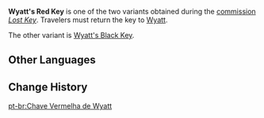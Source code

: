 {{Item Infobox
|id           = 100301
|type         = Quest Items
|description  = A key to the warehouse's gates kept by Wyatt. The likeliness of him losing it is next to him losing his slim wallet.
|source1      = Obtained during [[Lost Key]]
|image        = Item Red Key.png
}}
'''Wyatt's Red Key''' is one of the two variants obtained during the [[commission]] ''[[Lost Key]]''. Travelers must return the key to [[Wyatt]].

The other variant is [[Wyatt's Black Key]].
==Other Languages==
{{Other Languages|default_hidden = 1
|en      = Wyatt's Red Key
|zhs     = 怀尔德的红色钥匙
|zhs_rm  = Huái'ěrdé de Hóngsè Yàoshi
|zht     = 懷爾德的紅色鑰匙
|zht_rm  = Huái'ěrdé de Hóngsè Yàoshi
|ja      = ワイアットの赤い鍵
|ja_rm   = Waiatto no Akai Kagi
|ko      = 와이엇의 빨간 열쇠
|ko_rm   = Waieot-ui Ppalgan Yeolsoe
|es      = Llave roja de Wyatt
|fr      = Clé rouge de Wyatt
|ru      = Красный ключ
|th      = Wyatt's Red Key
|vi      = Chìa Khóa Đỏ Của Wyatt
|de      = Wyatts roter Schlüssel
|id      = Kunci Merah Wyatt
|pt      = Chave Vermelha de Wyatt
}}

==Change History==
{{Change History|1.0}}

[[pt-br:Chave Vermelha de Wyatt]]
